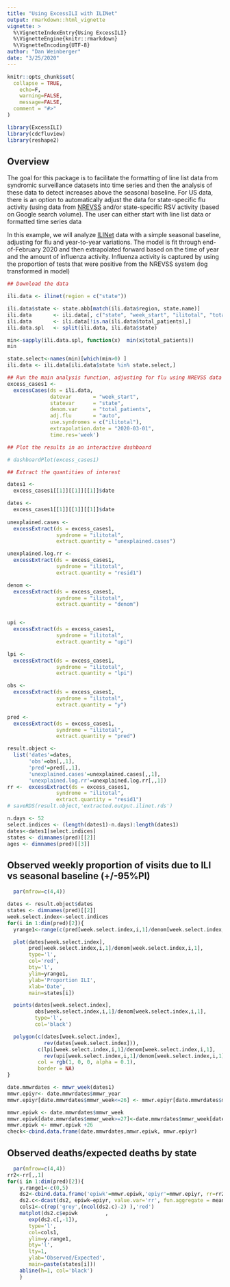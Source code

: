 ```yaml
---
title: "Using ExcessILI with ILINet"
output: rmarkdown::html_vignette
vignette: >
  %\VignetteIndexEntry{Using ExcessILI}
  %\VignetteEngine{knitr::rmarkdown}
  %\VignetteEncoding{UTF-8}
author: "Dan Weinberger"
date: "3/25/2020"
---
```


```r
knitr::opts_chunk$set(
  collapse = TRUE,
    echo=F,
    warning=FALSE, 
    message=FALSE,
  comment = "#>"
)
```

```r
library(ExcessILI)
library(cdcfluview)
library(reshape2)
```

## Overview

The goal for this package is to facilitate the formatting of line list data
from syndromic surveillance datasets into time series and then the analysis of
these data to detect increases above the seasonal baseline. For US data, there
is an option to automatically adjust the data for state-specific flu activity
(using data from [NREVSS](https://www.cdc.gov/surveillance/nrevss/index.html)
and/or state-specific RSV activity (based on Google search volume). The user
can either start with line list data or formatted time series data

In this example, we will analyze [ILINet](https://wwwn.cdc.gov/ILINet/) data
with a simple seasonal baseline, adjusting for flu and year-to-year variations.
The model is fit through end-of-February 2020 and then extrapolated forward
based on the time of year and the amount of influenza activity. Influenza
activity is captured by using the proportion of tests that were positive from
the NREVSS system (log transformed in model) 


```r
## Download the data

ili.data <- ilinet(region = c("state"))
```


```r
ili.data$state <- state.abb[match(ili.data$region, state.name)]
ili.data       <- ili.data[, c("state", "week_start", "ilitotal", "total_patients")]
ili.data       <- ili.data[!is.na(ili.data$total_patients),]
ili.data.spl   <- split(ili.data, ili.data$state)

min<-sapply(ili.data.spl, function(x)  min(x$total_patients))
min

state.select<-names(min)[which(min>0) ]
ili.data <- ili.data[ili.data$state %in% state.select,]
```


```r
## Run the main analysis function, adjusting for flu using NREVSS data
excess_cases1 <-
  excessCases(ds = ili.data,
              datevar       = "week_start", 
              statevar      = "state",
              denom.var     = "total_patients",
              adj.flu       = "auto",
              use.syndromes = c("ilitotal"),
              extrapolation.date = "2020-03-01",
              time.res='week')
```


```r
## Plot the results in an interactive dashboard

# dashboardPlot(excess_cases1)
```

```r
## Extract the quantities of interest

dates1 <-
  excess_cases1[[1]][[1]][[1]]$date

dates <-
  excess_cases1[[1]][[1]][[1]]$date
  
unexplained.cases <-
  excessExtract(ds = excess_cases1,
                syndrome = "ilitotal",
                extract.quantity = "unexplained.cases")

unexplained.log.rr <-
  excessExtract(ds = excess_cases1,
                syndrome = "ilitotal",
                extract.quantity = "resid1")

denom <-
  excessExtract(ds = excess_cases1,
                syndrome = "ilitotal",
                extract.quantity = "denom")


upi <-
  excessExtract(ds = excess_cases1,
                syndrome = "ilitotal",
                extract.quantity = "upi")

lpi <-
  excessExtract(ds = excess_cases1,
                syndrome = "ilitotal",
                extract.quantity = "lpi")

obs <-
  excessExtract(ds = excess_cases1,
                syndrome = "ilitotal",
                extract.quantity = "y")

pred <-
  excessExtract(ds = excess_cases1,
                syndrome = "ilitotal",
                extract.quantity = "pred")

result.object <-
  list('dates'=dates,
       'obs'=obs[,,1],
       'pred'=pred[,,1],
       'unexplained.cases'=unexplained.cases[,,1],
       'unexplained.log.rr'=unexplained.log.rr[,,1])
rr <-  excessExtract(ds = excess_cases1,
                syndrome = "ilitotal",
                extract.quantity = "resid1")
# saveRDS(result.object,'extracted.output.ilinet.rds')
```

```r
n.days <- 52
select.indices <- (length(dates1)-n.days):length(dates1)
dates<-dates1[select.indices]
states <- dimnames(pred)[[2]]
ages <- dimnames(pred)[[3]]
```
## Observed weekly proportion of visits due to ILI vs seasonal baseline (+/-95%PI)

```r

  par(mfrow=c(4,4))

dates <- result.object$dates
states <- dimnames(pred)[[2]]
week.select.index<-select.indices
for(i in 1:dim(pred)[2]){
  yrange1<-range(c(pred[week.select.index,i,1]/denom[week.select.index,i,1],obs[week.select.index,i,1]/denom[week.select.index,i,1],lpi[week.select.index,i,1]/denom[week.select.index,i,1],upi[week.select.index,i,1]/denom[week.select.index,i,1] ))

  plot(dates[week.select.index],
       pred[week.select.index,i,1]/denom[week.select.index,i,1],
       type='l',
       col='red',
       bty='l',
       ylim=yrange1,
       ylab='Proportion ILI',
       xlab='Date',
       main=states[i])

  points(dates[week.select.index],
         obs[week.select.index,i,1]/denom[week.select.index,i,1],
         type='l',
         col='black')

  polygon(c(dates[week.select.index],
            rev(dates[week.select.index])),
          c(lpi[week.select.index,i,1]/denom[week.select.index,i,1],
            rev(upi[week.select.index,i,1]/denom[week.select.index,i,1])),
          col = rgb(1, 0, 0, alpha = 0.1),
          border = NA)
}
```

```r
date.mmwrdates <- mmwr_week(dates1)
mmwr.epiyr<- date.mmwrdates$mmwr_year
mmwr.epiyr[date.mmwrdates$mmwr_week<=26] <- mmwr.epiyr[date.mmwrdates$mmwr_week<=26] - 1

mmwr.epiwk <- date.mmwrdates$mmwr_week
mmwr.epiwk[date.mmwrdates$mmwr_week>=27]<-date.mmwrdates$mmwr_week[date.mmwrdates$mmwr_week>=27] - 52
mmwr.epiwk <- mmwr.epiwk +26
check<-cbind.data.frame(date.mmwrdates,mmwr.epiwk, mmwr.epiyr)
```

## Observed deaths/expected deaths by state

```r

  par(mfrow=c(4,4))
rr2<-rr[,,1]
for(i in 1:dim(pred)[2]){
    y.range1<-c(0,5)
    ds2<-cbind.data.frame('epiwk'=mmwr.epiwk,'epiyr'=mmwr.epiyr, rr=rr2[,i])
    ds2.c<-dcast(ds2, epiwk~epiyr, value.var='rr', fun.aggregate = mean)
    cols1<-c(rep('grey',(ncol(ds2.c)-2) ),'red')
    matplot(ds2.c$epiwk         ,
       exp(ds2.c[,-1]),
       type='l',
       col=cols1,
       ylim=y.range1,
       bty='l',
       lty=1,
       ylab='Observed/Expected',
       main=paste(states[i]))
    abline(h=1, col='black')
    }
```


